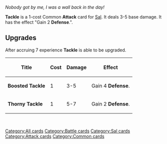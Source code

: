 

{{Card Infobox|cardtype=Attack|decktype=Battle|expreq=7|name=Tackle|set=Common|upgrade1=Boosted Tackle: Gain 4 '''Defense'''.|upgrade2=Thorny Tackle: 5-7 damage||image=Tackle.png|cost=1}}

''Nobody got by me, I was a wall back in the day!''

'''Tackle''' is a 1-cost Common '''Attack''' card for [[Sal]]. It deals 3-5 base damage. It has the effect "Gain 2 '''Defense'''.".

== Upgrades ==
After accruing 7 experience '''Tackle''' is able to be upgraded.
{| class="wikitable"
|+
!Title
!Cost
!Damage
!Effect
|-
|'''Boosted Tackle'''
|1
|3-5
|Gain 4 '''Defense'''.
|-
|'''Thorny Tackle'''
|1
|5-7
|Gain 2 '''Defense'''.
|}
<br />[[Category:All cards]]
[[Category:Battle cards]]
[[Category:Sal cards]]
[[Category:Attack cards]]
[[Category:Common cards]]